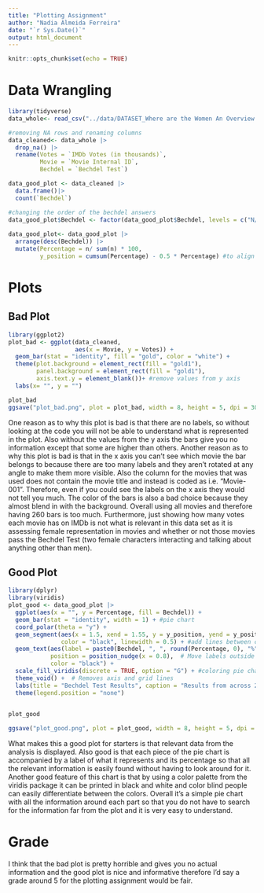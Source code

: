 ```yaml
---
title: "Plotting Assignment"
author: "Nadia Almeida Ferreira"
date: "`r Sys.Date()`"
output: html_document
---
```


```r
knitr::opts_chunk$set(echo = TRUE)
```

# Data Wrangling

```r

library(tidyverse)
data_whole<- read_csv("../data/DATASET_Where are the Women An Overview of Female Representation in Popular Contemporary Animation Feature Films.csv")

```


```r
#removing NA rows and renaming columns
data_cleaned<- data_whole |>
  drop_na() |>
  rename(Votes = `IMDb Votes (in thousands)`,
         Movie = `Movie Internal ID`,
         Bechdel = `Bechdel Test`) 

data_good_plot <- data_cleaned |>
  data.frame()|>
  count(`Bechdel`) 

#changing the order of the bechdel answers
data_good_plot$Bechdel <- factor(data_good_plot$Bechdel, levels = c("N/A", "No", "Barely", "Yes"))
  
data_good_plot<- data_good_plot |>
  arrange(desc(Bechdel)) |>
  mutate(Percentage = n/ sum(n) * 100,
         y_position = cumsum(Percentage) - 0.5 * Percentage) #to align the percentages in the pie chart


```



# Plots

## Bad Plot
```r
library(ggplot2)
plot_bad <- ggplot(data_cleaned, 
                   aes(x = Movie, y = Votes)) +
  geom_bar(stat = "identity", fill = "gold", color = "white") +
  theme(plot.background = element_rect(fill = "gold1"),
        panel.background = element_rect(fill = "gold1"),
        axis.text.y = element_blank())+ #remove values from y axis 
  labs(x= "", y = "") 

plot_bad
ggsave("plot_bad.png", plot = plot_bad, width = 8, height = 5, dpi = 300)

```

One reason as to why this plot is bad is that there are no labels, so without looking at the code you will not be able to understand what is represented in the plot. Also without the values from the y axis the bars give you no information except that some are higher than others.
Another reason as to why this plot is bad is that in the x axis you can't see which movie the bar belongs to because there are too many labels and they aren't rotated at any angle to make them more visible. Also the column for the movies that was used does not contain the movie title and instead is coded as i.e. "Movie-001". Therefore, even if you could see the labels on the x axis they would not tell you much.
The color of the bars is also a bad choice because they almost blend in with the background.
Overall using all movies and therefore having 260 bars is too much. Furthermore, just showing how many votes each movie has on IMDb is not what is relevant in this data set as it is assessing female representation in movies and whether or not those movies pass the Bechdel Test (two female characters interacting and talking about anything other than men). 


## Good Plot



```r
library(dplyr)
library(viridis)
plot_good <- data_good_plot |>
  ggplot(aes(x = "", y = Percentage, fill = Bechdel)) +
  geom_bar(stat = "identity", width = 1) + #pie chart
  coord_polar(theta = "y") +
  geom_segment(aes(x = 1.5, xend = 1.55, y = y_position, yend = y_position), 
               color = "black", linewidth = 0.5) + #add lines between chart and label
  geom_text(aes(label = paste0(Bechdel, ", ", round(Percentage, 0), "%"), y= y_position),  
            position = position_nudge(x = 0.8),  # Move labels outside of pie
            color = "black") +
  scale_fill_viridis(discrete = TRUE, option = "G") + #coloring pie chart
  theme_void() +  # Removes axis and grid lines
  labs(title = "Bechdel Test Results", caption = "Results from across 260 movies assessing whether they pass the Bechdel Test or not.") +
  theme(legend.position = "none") 


plot_good
  
ggsave("plot_good.png", plot = plot_good, width = 8, height = 5, dpi = 300, bg= "white")

```

What makes this a good plot for starters is that relevant data from the analysis is displayed. 
Also good is that each piece of the pie chart is accompanied by a label of what it represents and its percentage so that all the relevant information is easily found without having to look around for it.
Another good feature of this chart is that by using a color palette from the viridis package it can be printed in black and white and color blind people can easily differentiate between the colors. 
Overall it's a simple pie chart with all the information around each part so that you do not have to search for the information far from the plot and it is very easy to understand.   

# Grade 
I think that the bad plot is pretty horrible and gives you no actual information and the good plot is nice and informative therefore I'd say a grade around 5 for the plotting assignment would be fair.


